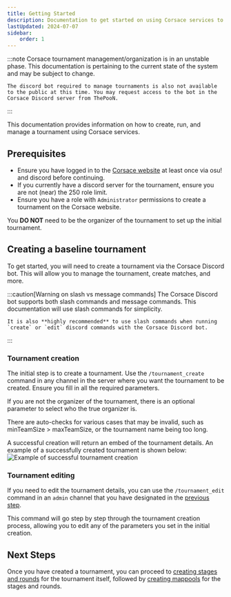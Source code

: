 ```yaml
---
title: Getting Started
description: Documentation to get started on using Corsace services to run a tournament.
lastUpdated: 2024-07-07
sidebar:
    order: 1
---
```


:::note
    Corsace tournament management/organization is in an unstable phase. This documentation is pertaining to the current state of the system and may be subject to change.
    
    The discord bot required to manage tournaments is also not available to the public at this time. You may request access to the bot in the Corsace Discord server from ThePooN.
:::

This documentation provides information on how to create, run, and manage a tournament using Corsace services.

## Prerequisites
- Ensure you have logged in to the [Corsace website](https://corsace.io) at least once via osu! and discord before continuing.
- If you currently have a discord server for the tournament, ensure you are not (near) the 250 role limit.
- Ensure you have a role with `Administrator` permissions to create a tournament on the Corsace website.

You **DO NOT** need to be the organizer of the tournament to set up the initial tournament.

## Creating a baseline tournament
To get started, you will need to create a tournament via the Corsace Discord bot. This will allow you to manage the tournament, create matches, and more.

:::caution[Warning on slash vs message commands]
    The Corsace Discord bot supports both slash commands and message commands. This documentation will use slash commands for simplicity.

    It is also **highly recommended** to use slash commands when running `create` or `edit` discord commands with the Corsace Discord bot.
:::

### Tournament creation
The initial step is to create a tournament. Use the `/tournament_create` command in any channel in the server where you want the tournament to be created. Ensure you fill in all the required parameters.

If you are not the organizer of the tournament, there is an optional parameter to select who the true organizer is.

There are auto-checks for various cases that may be invalid, such as minTeamSize > maxTeamSize, or the tournament name being too long.

A successful creation will return an embed of the tournament details. An example of a successfully created tournament is shown below:
![Example of successful tournament creation](../../../../images/tournament_org/tournament_create_success.png)

### Tournament editing
If you need to edit the tournament details, you can use the `/tournament_edit` command in an `admin` channel that you have designated in the [previous step](#tournament-creation). 

This command will go step by step through the tournament creation process, allowing you to edit any of the parameters you set in the initial creation.

## Next Steps
Once you have created a tournament, you can proceed to [creating stages and rounds](./stage-round-creation) for the tournament itself, followed by [creating mappools](./mappool-creation) for the stages and rounds.